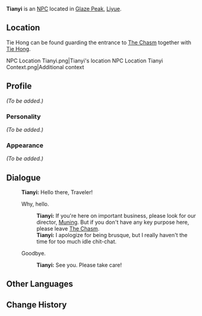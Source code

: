 {{Meta
<!-- Remove this template after adding the missing info -->
|missing_NPC_profile  = yes
}}
{{Character Infobox
|type             = NPC
|image            = NPC Tianyi.png
|region           = Liyue
|affiliation      = Millelith
|title            = Millelith Soldier
}}
'''Tianyi''' is an [[NPC]] located in [[Glaze Peak]], [[Liyue]].

==Location==
Tie Hong can be found guarding the entrance to [[The Chasm]] together with [[Tie Hong]].
<gallery hideaddbutton="true" captionalign="center">
NPC Location Tianyi.png|Tianyi's location
NPC Location Tianyi Context.png|Additional context
</gallery>

==Profile==
<!-- detailed story/lore information goes here -->
''(To be added.)''

===Personality===
''(To be added.)''

===Appearance===
''(To be added.)''

==Dialogue==
{{Dialogue start}}
:'''Tianyi:''' Hello there, Traveler!
:{{DIcon}} Why, hello.
::'''Tianyi:''' If you're here on important business, please look for our director, [[Muning]]. But if you don't have any key purpose here, please leave [[The Chasm]].
::'''Tianyi:''' I apologize for being brusque, but I really haven't the time for too much idle chit-chat.
:{{DIcon}} Goodbye.
::'''Tianyi:''' See you. Please take care!
{{Dialogue end}}
<!--
==Trivia==
-->
==Other Languages==
{{Other Languages
|default_hidden = 1
|en      = Tianyi
|zhs     = 天奕
|zhs_rm  = Tiānyì
|zht     = 天奕
|zht_rm  = Tiānyì
|ja      = 天奕
|ja_rm   = Ten'eki{{Assumed}}
|ko      = 천혁
|ko_rm   = 
|es      = Tianyi
|fr      = Tianyi
|ru      = Тянь И
|th      = Tianyi
|vi      = Tianyi
|de      = Tianyi
|id      = Tianyi
|pt      = Tianyi
}}

==Change History==
{{Change History|2.6}}
<!--
==References==
{{Reflist}}
-->